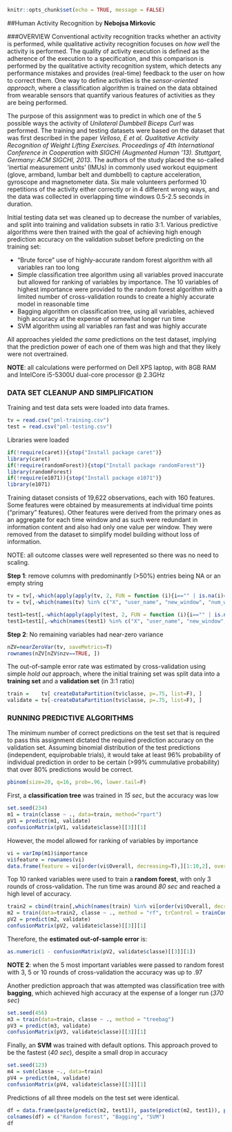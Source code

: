 ```{r setup, include=FALSE}
knitr::opts_chunk$set(echo = TRUE, message = FALSE)
```
##Human Activity Recognition
by **Nebojsa Mirkovic**

###OVERVIEW
Conventional activity recognition tracks whether an activity is performed, while qualitative activity recognition focuses on *how well* the activity is performed. The quality of activity execution is defined as the adherence of the execution to a specification, and this comparison is performed by the qualitative activity recognition system, which detects any performance mistakes and provides (real-time) feedback to the user on how to correct them. One way to define activities is the *sensor-oriented approach*, where a classification algorithm is trained on the data obtained from wearable sensors that quantify various features of activities as they are being performed.  

The purpose of this assignment was to predict in which one of the 5 possible ways the activity of *Unilateral Dumbbell Biceps Curl* was performed. The training and testing datasets were based on the dataset that was first described in the paper *Velloso, E et al. Qualitative Activity Recognition of Weight Lifting Exercises. Proceedings of 4th International Conference in Cooperation with SIGCHI (Augmented Human '13). Stuttgart, Germany: ACM SIGCHI, 2013*. The authors of the study placed  the so-called 'inertial measurement units' (IMUs) in commonly used workout equipment (glove, armband, lumbar belt and dumbbell) to capture acceleration, gyroscope and magnetometer data. Six male volunteers performed 10 repetitions of the activity either correctly or in 4 different wrong ways, and the data was collected in overlapping time windows 0.5-2.5 seconds in duration.  

Initial testing data set was cleaned up to decrease the number of variables, and split into training and validation subsets in ratio 3:1. Various predictive algorithms were then trained with the goal of achieving high enough prediction accuracy on the validation subset before predicting on the training set:

* "Brute force" use of highly-accurate random forest algorithm with all variables ran too long  
* Simple classification tree algorithm using all variables proved inaccurate but allowed for ranking of variables by importance. The 10 variables of highest importance were provided to the random forest algorithm with a limited number of cross-validation rounds to create a highly accurate model in reasonable time  
* Bagging algorithm on classification tree, using all variables, achieved high accuracy at the expense of somewhat longer run time  
* SVM algorithm using all variables ran fast and was highly accurate  

All approaches yielded *the same* predictions on the test dataset, implying that the prediction power of each one of them was high and that they likely were not overtrained.

**NOTE**: all calculations were performed on Dell XPS laptop, with 8GB RAM and IntelCore i5-5300U dual-core processor @ 2.3GHz

### DATA SET CLEANUP AND SIMPLIFICATION

Training and test data sets were loaded into data frames.
```{r load}
tv = read.csv("pml-training.csv")
test = read.csv("pml-testing.csv")
```

Libraries were loaded
```{r caret, results='hide'}
if(!require(caret)){stop("Install package caret")}
library(caret)
if(!require(randomForest)){stop("Install package randomForest")}
library(randomForest)
if(!require(e1071)){stop("Install package e1071")}
library(e1071)
```

Training dataset consists of 19,622 observations, each with 160 features. Some features were obtained by measurements at individual time points ("primary" features). Other features were derived from the primary ones as an aggregate for each time window and as such were redundant in information content and also had only one value per window. They were removed from the dataset to simplify model building without loss of information.

NOTE: all outcome classes were well represented so there was no need to scaling.

**Step 1**: remove columns with predominantly (>50%) entries being NA or an empty string
```{r s1, cache=TRUE}
tv = tv[,-which(apply(apply(tv, 2, FUN = function (i){i=="" | is.na(i)==TRUE}), 2, sum)/dim(tv)[1]>.5)]
tv = tv[,-which(names(tv) %in% c("X", "user_name", "new_window", "num_window", "cvtd_timestamp", "raw_timestamp_part_1", "raw_timestamp_part_2"))]

test1=test[,-which(apply(apply(test, 2, FUN = function (i){i=="" | is.na(i)==TRUE}), 2, sum)/dim(test)[1]>.5)]
test1=test1[,-which(names(test1) %in% c("X", "user_name", "new_window", "num_window", "cvtd_timestamp", "raw_timestamp_part_1", "raw_timestamp_part_2"))]
```

**Step 2**: No remaining variables had near-zero variance
```{r s2, cache=TRUE}
nZV=nearZeroVar(tv, saveMetrics=T)
rownames(nZV[nZV$nzv==TRUE, ])
```

The out-of-sample error rate was estimated by cross-validation using simple *hold out* approach, where the initial training set was split data into a **training set** and a **validation set** (in 3:1 ratio)
```{r spl, cache=TRUE}
train =    tv[ createDataPartition(tv$classe, p=.75, list=F), ]
validate = tv[-createDataPartition(tv$classe, p=.75, list=F), ]
```

### RUNNING PREDICTIVE ALGORITHMS
The minimum number of correct predictions on the test set that is required to pass this assignment dictated the required prediction accuracy on the validation set. Assuming binomial distribution of the test predictions (independent, equiprobable trials), it would take at least 96% probability of individual prediction in order to be certain (>99% cummulative probability) that over 80% predictions would be correct. 
```{r prob, cache=TRUE, message = FALSE}
pbinom(size=20, q=16, prob=.96, lower.tail=F)
```

First, a **classification tree** was trained in *15 sec*, but the accuracy was low
```{r rpart, cache=TRUE, message = FALSE}
set.seed(234)
m1 = train(classe ~ ., data=train, method="rpart")
pV1 = predict(m1, validate)
confusionMatrix(pV1, validate$classe)[[3]][1]
```

However, the model allowed for ranking of variables by importance
```{r top, cache=TRUE}
vi = varImp(m1)$importance
vi$feature = rownames(vi)
data.frame(feature = vi[order(vi$Overall, decreasing=T),][1:10,2], overall = round(vi[order(vi$Overall, decreasing=T),][1:10,1],2))
```

Top 10 ranked variables were used to train a **random forest**, with only 3 rounds of cross-validation. The run time was around *80 sec* and reached a high level of accuracy.
```{r rf, cache=TRUE}
train2 = cbind(train[,which(names(train) %in% vi[order(vi$Overall, decreasing=T), ][1:10,2])], classe=train$classe)
m2 = train(data=train2, classe ~ ., method = "rf", trControl = trainControl(method="cv", number=3))
pV2 = predict(m2, validate)
confusionMatrix(pV2, validate$classe)[[3]][1]
```

Therefore, the **estimated out-of-sample error** is:
```{r oose, cache=TRUE, echo = FALSE}
as.numeric(1 - confusionMatrix(pV2, validate$classe)[[3]][1])
```

**NOTE 2**: when the 5 most important variables were passed to random forest with 3, 5 or 10 rounds of cross-validation the accuracy was up to .97

Another prediction approach that was attempted was classification tree with **bagging**, which achieved high accuracy at the expense of a longer run (*370 sec*)
```{r bag, cache=TRUE}
set.seed(456)
m3 = train(data=train, classe ~ ., method = "treebag")
pV3 = predict(m3, validate)
confusionMatrix(pV3, validate$classe)[[3]][1]
```

Finally, an **SVM** was trained with default options. This approach proved to be the fastest (*40 sec*), despite a small drop in accuracy
```{r svm, cache=TRUE}
set.seed(123)
m4 = svm(classe ~., data=train)
pV4 = predict(m4, validate)
confusionMatrix(pV4, validate$classe)[[3]][1]
```

Predictions of all three models on the test set were identical.
```{r test, cache=TRUE}
df = data.frame(paste(predict(m2, test1)), paste(predict(m2, test1)), paste(predict(m4, test1)))
colnames(df) = c("Random forest", "Bagging", "SVM")
df
```


